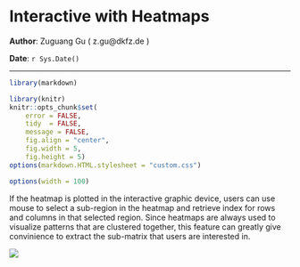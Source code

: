 <!--
%\VignetteEngine{knitr}
%\VignetteIndexEntry{7. Interactive with Heatmaps}
-->

Interactive with Heatmaps
========================================

**Author**: Zuguang Gu ( z.gu@dkfz.de )

**Date**: `r Sys.Date()`

-------------------------------------------------------------

```r
library(markdown)

library(knitr)
knitr::opts_chunk$set(
    error = FALSE,
    tidy  = FALSE,
    message = FALSE,
    fig.align = "center",
    fig.width = 5,
    fig.height = 5)
options(markdown.HTML.stylesheet = "custom.css")

options(width = 100)
```

If the heatmap is plotted in the interactive graphic device, users can use mouse
to select a sub-region in the heatmap and retrieve index for rows and columns in that selected region.
Since heatmaps are always used to visualize patterns that are clustered together, 
this feature can greatly give convinience to extract the sub-matrix that users are interested in.

<p><img src="select_region.gif" /></p>
